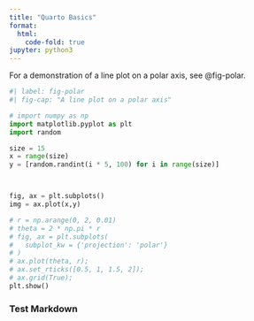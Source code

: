 ```yaml
---
title: "Quarto Basics"
format:
  html:
    code-fold: true
jupyter: python3
---
```


For a demonstration of a line plot on a polar axis, see @fig-polar.

```python
#| label: fig-polar
#| fig-cap: "A line plot on a polar axis"

# import numpy as np
import matplotlib.pyplot as plt
import random

size = 15
x = range(size)
y = [random.randint(i * 5, 100) for i in range(size)]



fig, ax = plt.subplots()
img = ax.plot(x,y)

# r = np.arange(0, 2, 0.01)
# theta = 2 * np.pi * r
# fig, ax = plt.subplots(
#   subplot_kw = {'projection': 'polar'} 
# )
# ax.plot(theta, r);
# ax.set_rticks([0.5, 1, 1.5, 2]);
# ax.grid(True);
plt.show()
```

### Test Markdown

